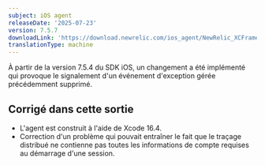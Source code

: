 ```yaml
---
subject: iOS agent
releaseDate: '2025-07-23'
version: 7.5.7
downloadLink: 'https://download.newrelic.com/ios_agent/NewRelic_XCFramework_Agent_7.5.7.zip'
translationType: machine
---
```


<Callout variant="important">
  À partir de la version 7.5.4 du SDK iOS, un changement a été implémenté qui provoque le signalement d&apos;un événement d&apos;exception gérée précédemment supprimé.
</Callout>

## Corrigé dans cette sortie

* L&apos;agent est construit à l&apos;aide de Xcode 16.4.
* Correction d&apos;un problème qui pouvait entraîner le fait que le traçage distribué ne contienne pas toutes les informations de compte requises au démarrage d&apos;une session.